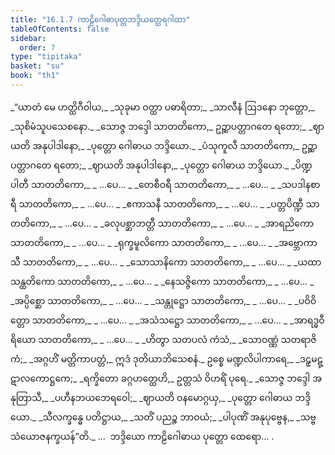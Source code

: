 ```yaml
---
title: "16.1.7 ကာဠိဂေါဓာပုတ္တဘဒ္ဒိယတ္ထေရဂါထာ"
tableOfContents: false
sidebar:
  order: 7
type: "tipitaka"
basket: "su"
book: "th1"
---
```



<DynamicBreadcrumb />

<Division number="842" book="th1" e="ch" v="19" p="332">

<Paragraph number="1184" type="verses" book="th1">
_“ယာတံ မေ ဟတ္ထိဂီဝါယ,_  
_သုခုမာ ဝတ္ထာ ပဓာရိတာ;_  
_သာလီနံ ဩဒနော ဘုတ္တော,_  
_သုစိမံသူပသေစနော._  

</Paragraph>

</Division>
<Division number="843" book="th1" e="ch" v="19" p="332">

<Paragraph number="1185" type="verses" book="th1">
_သောဇ္ဇ ဘဒ္ဒေါ သာတတိကော,_  
ဥဉ္ဆာပတ္တာဂတေ ရတော;_  
_ဈာယတိ အနုပါဒါနော,_  
_ပုတ္တော ဂေါဓာယ ဘဒ္ဒိယော._  

</Paragraph>

</Division>
<Division number="844" book="th1" e="ch" v="19" p="332">

<Paragraph number="1186" type="verses" book="th1">
_ပံသုကူလီ သာတတိကော,_  
ဥဉ္ဆာပတ္တာဂတေ ရတော;_  
_ဈာယတိ အနုပါဒါနော,_  
_ပုတ္တော ဂေါဓာယ ဘဒ္ဒိယော._  

</Paragraph>

</Division>
<Division number="845" book="th1" e="ch" v="19" p="332">

<Paragraph number="1187" type="verses" book="th1">
_ပိဏ္ဍပါတီ သာတတိကော,_  
_ …ပေ… _  

</Paragraph>

</Division>
<Division number="846" book="th1" e="ch" v="19" p="332">

<Paragraph number="1188" type="verses" book="th1">
_တေစီဝရီ သာတတိကော,_  
_ …ပေ… _  

</Paragraph>

</Division>
<Division number="847" book="th1" e="ch" v="19" p="332">

<Paragraph number="1189" type="verses" book="th1">
_သပဒါနစာရီ သာတတိကော,_  
_ …ပေ… _  

</Paragraph>

</Division>
<Division number="848" book="th1" e="ch" v="19" p="332">

<Paragraph number="1190" type="verses" book="th1">
_ဧကာသနီ သာတတိကော,_  
_ …ပေ… _  

</Paragraph>

</Division>
<Division number="849" book="th1" e="ch" v="19" p="332">

<Paragraph number="1191" type="verses" book="th1">
_ပတ္တပိဏ္ဍီ သာတတိကော,_  
_ …ပေ… _  

</Paragraph>

</Division>
<Division number="850" book="th1" e="ch" v="19" p="332">

<Paragraph number="1192" type="verses" book="th1">
_ခလုပစ္ဆာဘတ္တီ သာတတိကော,_  
_ …ပေ… _  

</Paragraph>

</Division>
<Division number="851" book="th1" e="ch" v="19" p="332">

<Paragraph number="1193" type="verses" book="th1">
_အာရညိကော သာတတိကော,_  
_ …ပေ… _  

</Paragraph>

</Division>
<Division number="852" book="th1" e="ch" v="19" p="332">

<Paragraph number="1194" type="verses" book="th1">
_ရုက္ခမူလိကော သာတတိကော,_  
_ …ပေ… _  

</Paragraph>

</Division>
<Division number="853" book="th1" e="ch" v="19" p="332">

<Paragraph number="1195" type="verses" book="th1">
_အဗ္ဘောကာသီ သာတတိကော,_  
_ …ပေ… _  

</Paragraph>

</Division>
<Division number="854" book="th1" e="ch" v="19" p="332">

<Paragraph number="1196" type="verses" book="th1">
_သောသာနိကော သာတတိကော,_  
_ …ပေ… _  

</Paragraph>

</Division>
<Division number="855" book="th1" e="ch" v="19" p="332">

<Paragraph number="1197" type="verses" book="th1">
_ယထာသန္ထတိကော သာတတိကော,_  
_ …ပေ… _  

</Paragraph>

</Division>
<Division number="856" book="th1" e="ch" v="19" p="333">

<Paragraph number="1198" type="verses" book="th1">
_နေသဇ္ဇိကော သာတတိကော,_  
_ …ပေ… _  

</Paragraph>

</Division>
<Division number="857" book="th1" e="ch" v="19" p="333">

<Paragraph number="1199" type="verses" book="th1">
_အပ္ပိစ္ဆော သာတတိကော,_  
_ …ပေ… _  

</Paragraph>

</Division>
<Division number="858" book="th1" e="ch" v="19" p="333">

<Paragraph number="1200" type="verses" book="th1">
_သန္တုဋ္ဌော သာတတိကော,_  
_ …ပေ… _  

</Paragraph>

</Division>
<Division number="859" book="th1" e="ch" v="19" p="333">

<Paragraph number="1201" type="verses" book="th1">
_ပဝိဝိတ္တော သာတတိကော,_  
_ …ပေ… _  

</Paragraph>

</Division>
<Division number="860" book="th1" e="ch" v="19" p="333">

<Paragraph number="1202" type="verses" book="th1">
_အသံသဋ္ဌော သာတတိကော,_  
_ …ပေ… _  

</Paragraph>

</Division>
<Division number="861" book="th1" e="ch" v="19" p="333">

<Paragraph number="1203" type="verses" book="th1">
_အာရဒ္ဓဝီရိယော သာတတိကော,_  
_ …ပေ… _  

</Paragraph>

</Division>
<Division number="862" book="th1" e="ch" v="19" p="333">

<Paragraph number="1204" type="verses" book="th1">
_ဟိတွာ သတပလံ ကံသံ,_  
_သောဝဏ္ဏံ သတရာဇိကံ;_  
_အဂ္ဂဟိံ မတ္တိကာပတ္တံ,_  
ဣဒံ ဒုတိယာဘိသေစနံ._  

</Paragraph>

</Division>
<Division number="863" book="th1" e="ch" v="19" p="333">

<Paragraph number="1205" book="th1">
ဥစ္စေ မဏ္ဍလိပါကာရေ,_  
_ဒဠှမဋ္ဋာလကောဋ္ဌကေ;_  
_ရက္ခိတော ခဂ္ဂဟတ္ထေဟိ,_  
ဥတ္တသံ ဝိဟရိံ ပုရေ._  

</Paragraph>

</Division>
<Division number="864" book="th1" e="ch" v="19" p="333">

<Paragraph number="1206" type="verses" book="th1">
_သောဇ္ဇ ဘဒ္ဒေါ အနုတြာသီ,_  
_ပဟီနဘယဘေရဝေါ;_  
_ဈာယတိ ဝနမောဂ္ဂယှ,_  
_ပုတ္တော ဂေါဓာယ ဘဒ္ဒိယော._  

</Paragraph>

</Division>
<Division number="865" book="th1" e="ch" v="19" p="333">

<Paragraph number="1207" type="verses" book="th1">
_သီလက္ခန္ဓေ ပတိဋ္ဌာယ,_  
_သတိံ ပညဉ္စ ဘာဝယံ;_  
_ပါပုဏိံ အနုပုဗ္ဗေန,_  
_သဗ္ဗသံယောဇနက္ခယန်”တိ._  


</Paragraph>
</Division>

<Paragraph number="1208" type="center" book="th1">
…  ဘဒ္ဒိယော ကာဠိဂေါဓာယ ပုတ္တော ထေရော… .
</Paragraph>